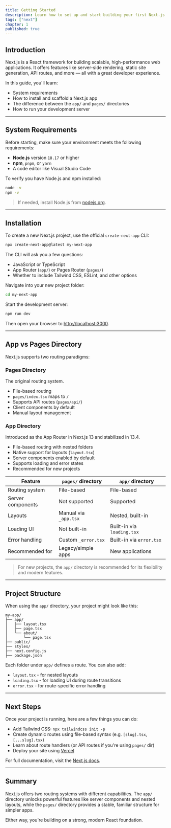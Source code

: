 ```yaml
---
title: Getting Started
description: Learn how to set up and start building your first Next.js application with ease.
tags: ["next"]
chapter: 1
published: true
---
```


## Introduction

Next.js is a React framework for building scalable, high-performance web applications. It offers features like server-side rendering, static site generation, API routes, and more — all with a great developer experience.

In this guide, you'll learn:

- System requirements
- How to install and scaffold a Next.js app
- The difference between the `app/` and `pages/` directories
- How to run your development server

---

## System Requirements

Before starting, make sure your environment meets the following requirements:

- **Node.js** version `18.17` or higher
- **npm**, `pnpm`, or `yarn`
- A code editor like Visual Studio Code

To verify you have Node.js and npm installed:

```bash
node -v
npm -v
```

> If needed, install Node.js from [nodejs.org](https://nodejs.org).

---

## Installation

To create a new Next.js project, use the official `create-next-app` CLI:

```bash
npx create-next-app@latest my-next-app
```

The CLI will ask you a few questions:

- JavaScript or TypeScript
- App Router (`app/`) or Pages Router (`pages/`)
- Whether to include Tailwind CSS, ESLint, and other options

Navigate into your new project folder:

```bash
cd my-next-app
```

Start the development server:

```bash
npm run dev
```

Then open your browser to [http://localhost:3000](http://localhost:3000).

---

## App vs Pages Directory

Next.js supports two routing paradigms:

### Pages Directory

The original routing system.

- File-based routing
- `pages/index.tsx` maps to `/`
- Supports API routes (`pages/api/`)
- Client components by default
- Manual layout management

### App Directory

Introduced as the App Router in Next.js 13 and stabilized in 13.4.

- File-based routing with nested folders
- Native support for layouts (`layout.tsx`)
- Server components enabled by default
- Supports loading and error states
- Recommended for new projects

| Feature           | `pages/` directory    | `app/` directory           |
| ----------------- | --------------------- | -------------------------- |
| Routing system    | File-based            | File-based                 |
| Server components | Not supported         | Supported                  |
| Layouts           | Manual via `_app.tsx` | Nested, built-in           |
| Loading UI        | Not built-in          | Built-in via `loading.tsx` |
| Error handling    | Custom `_error.tsx`   | Built-in via `error.tsx`   |
| Recommended for   | Legacy/simple apps    | New applications           |

> For new projects, the `app/` directory is recommended for its flexibility and modern features.

---

## Project Structure

When using the `app/` directory, your project might look like this:

```
my-app/
├── app/
│   ├── layout.tsx
│   ├── page.tsx
│   └── about/
│       └── page.tsx
├── public/
├── styles/
├── next.config.js
├── package.json
```

Each folder under `app/` defines a route. You can also add:

- `layout.tsx` - for nested layouts
- `loading.tsx` - for loading UI during route transitions
- `error.tsx` - for route-specific error handling

---

## Next Steps

Once your project is running, here are a few things you can do:

- Add Tailwind CSS: `npx tailwindcss init -p`
- Create dynamic routes using file-based syntax (e.g. `[slug].tsx`, `[...slug].tsx`)
- Learn about route handlers (or API routes if you're using `pages/` dir)
- Deploy your site using [Vercel](https://vercel.com)

For full documentation, visit the [Next.js docs](https://nextjs.org/docs).

---

## Summary

Next.js offers two routing systems with different capabilities. The `app/` directory unlocks powerful features like server components and nested layouts, while the `pages/` directory provides a stable, familiar structure for simpler apps.

Either way, you're building on a strong, modern React foundation.
